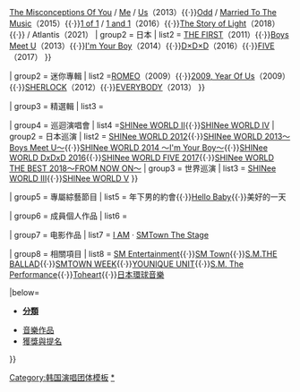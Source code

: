 {{Navbox musical artist
|name    = SHINee
|title   = [[SHINee]]
|background = group_or_band
| bodyclass  = hlist

|above   = 
* '''[[溫流 (韓國)|溫流]]'''
* '''[[Key (歌手)|Key]]'''
* '''[[珉豪]]'''
* '''[[泰民]]'''

* [[鐘鉉]]<sup>歿</sup>

| group1 = 正規專輯
| list1 ={{Navbox musical artist|border=child
| group1 = 韓國
| list1  = [[閃耀全世界|The SHINee World]] / [[閃耀全世界|AMIGO]]（2008）{{·}}[[Lucifer (Shinee)|LUCIFER]] / [[Lucifer (Shinee)|HELLO]]（2010）{{·}}[[Dream Girl - The Misconceptions Of You|The Misconceptions Of You]] / [[Why So Serious? - The Misconceptions Of Me| Me]] / [[The Misconceptions Of Us| Us]]（2013）{{·}}[[Odd]] / [[Odd|Married To The Music]]（2015）{{·}}[[1 of 1]] / [[1 of 1|1 and 1]]（2016）{{·}}[[The Story of Light (SHINee專輯)|The Story of Light]]（2018）{{·}}{{le|Don't Call Me|Don't Call Me (album)}} / Atlantis（2021）
| group2 = 日本
| list2  = [[THE FIRST]]（2011）{{·}}[[Boys Meet U (SHINee專輯)|Boys Meet U]]（2013）{{·}}[[I'm Your Boy]]（2014）{{·}}[[D×D×D]]（2016）{{·}}[[FIVE (SHINee專輯)|FIVE]]（2017）
}}

| group2 = 迷你專輯
| list2 ={{Navbox musical artist|border=child
| group1 = 韓國
| list1  = [[姊姊 妳太美了 (Replay)|Replay]]（2008）{{·}}[[ROMEO (EP)|ROMEO]]（2009）{{·}}[[2009, Year Of Us]]（2009）{{·}}[[Sherlock (專輯)|SHERLOCK]]（2012）{{·}}[[Everybody|EVERYBODY]]（2013）
}}

| group3 = 精選輯
| list3 ={{Navbox musical artist|border=child
| group1 = 日本
| list1  = [[SHINee THE BEST FROM NOW ON]]（2018）
}}

| group4 = 巡迴演唱會
| list4 ={{Navbox musical artist|border=child
| group1 = 亞洲巡演
| list1  = [[Shinee World|SHINee WORLD]]{{·}}[[SHINee WORLD II|SHINee WORLD Ⅱ]]{{·}}[[SHINee World IV|SHINee WORLD Ⅳ]]
| group2 = 日本巡演
| list2  = [[SHINee WORLD 2012]]{{·}}[[SHINee WORLD 2013～Boys Meet U～]]{{·}}[[SHINee WORLD 2014 ～I'm Your Boy～]]{{·}}[[SHINee WORLD DxDxD 2016]]{{·}}[[SHINee WORLD FIVE 2017]]{{·}}[[SHINee WORLD THE BEST 2018～FROM NOW ON～]]
| group3 = 世界巡演
| list3  = [[SHINee World III|SHINee WORLD Ⅲ]]{{·}}[[SHINee World V|SHINee WORLD V]]
}}

| group5 = 專屬綜藝節目
| list5  = 年下男的約會{{·}}[[Hello Baby]]{{·}}美好的一天

| group6 = 成員個人作品
| list6  = {{Navbox musical artist|border=child
| group1 = 鐘鉉
| list1  = {{鐘鉉|list only=true}}
| group2 = 泰民
| list2  = {{泰民|list only=true}}
}}

| group7 = 电影作品
| list7  = [[I AM. - SM家族青春傳記電影|I AM]] · [[SMTOWN Live第四次世界巡迴演唱會|SMTown The Stage]]

| group8 = 相關項目
| list8  = [[SM Entertainment]]{{·}}[[SM Town]]{{·}}[[S.M.THE BALLAD]]{{·}}[[SMTOWN WEEK]]{{·}}[[YOUNIQUE UNIT]]{{·}}[[S.M. The Performance]]{{·}}[[Toheart]]{{·}}[[環球音樂 (日本)|日本環球音樂]]

|below= 
* {{Icon|Category}} '''[[:Category:SHINee|分類]]'''
* [[SHINee音樂作品列表|音樂作品]]
* [[SHINee獲獎與提名列表|獲獎與提名]]

}}
<noinclude>
{{collapsible option}}
[[Category:韩国演唱团体模板]]
[[Category:SHINee|*]]
</noinclude>
